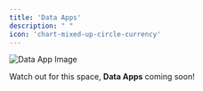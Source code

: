 ```yaml
---
title: 'Data Apps'
description: " "
icon: 'chart-mixed-up-circle-currency'
---
```


<img
  className="block"
  src="https://res.cloudinary.com/dspflukeu/image/upload/f_auto,q_auto/v1/DevRel/dataapps1"
  alt="Data App Image"
/>

<Note>Watch out for this space, **Data Apps** coming soon!</Note>